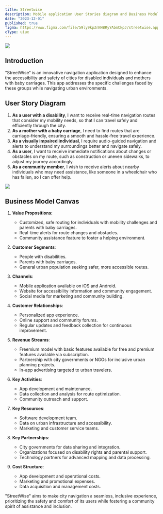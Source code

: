 ```yaml
---
title: Streetwise
description: Mobile application User Stories diagram and Business Model Canvas.
date: "2023-12-01"
published: true
figma: https://www.figma.com/file/59ly9kpZnNHBRyYAbmCkpJ/streetwise.app?type=whiteboard&node-id=0%3A1&t=5AZlzxkpnO6X3gF5-1
cType: uiux
---
```


[![](/streetwise-1.jpg)](https://www.figma.com/file/59ly9kpZnNHBRyYAbmCkpJ/streetwise.app?type=whiteboard&node-id=0%3A1&t=5AZlzxkpnO6X3gF5-1)

## Introduction
"StreetWise" is an innovative navigation application designed to enhance the accessibility and safety of cities for disabled individuals and mothers with baby carriages. This app addresses the specific challenges faced by these groups while navigating urban environments.

## User Story Diagram

1. **As a user with a disability**, I want to receive real-time navigation routes that consider my mobility needs, so that I can travel safely and efficiently through the city.
2. **As a mother with a baby carriage**, I need to find routes that are carriage-friendly, ensuring a smooth and hassle-free travel experience.
3. **As a visually impaired individual**, I require audio-guided navigation and alerts to understand my surroundings better and navigate safely.
4. **As a user**, I want to receive immediate notifications about changes or obstacles on my route, such as construction or uneven sidewalks, to adjust my journey accordingly.
5. **As a community member**, I wish to receive alerts about nearby individuals who may need assistance, like someone in a wheelchair who has fallen, so I can offer help.

[![](/streetwise-2.jpg)](https://www.figma.com/file/59ly9kpZnNHBRyYAbmCkpJ/streetwise.app?type=whiteboard&node-id=0%3A1&t=5AZlzxkpnO6X3gF5-1)

## Business Model Canvas

1. **Value Propositions**:
    - Customized, safe routing for individuals with mobility challenges and parents with baby carriages.
    - Real-time alerts for route changes and obstacles.
    - Community assistance feature to foster a helping environment.

2. **Customer Segments**:
    - People with disabilities.
    - Parents with baby carriages.
    - General urban population seeking safer, more accessible routes.

3. **Channels**:
    - Mobile application available on iOS and Android.
    - Website for accessibility information and community engagement.
    - Social media for marketing and community building.

4. **Customer Relationships**:
    - Personalized app experience.
    - Online support and community forums.
    - Regular updates and feedback collection for continuous improvement.

5. **Revenue Streams**:
    - Freemium model with basic features available for free and premium features available via subscription.
    - Partnership with city governments or NGOs for inclusive urban planning projects.
    - In-app advertising targeted to urban travelers.

6. **Key Activities**:
    - App development and maintenance.
    - Data collection and analysis for route optimization.
    - Community outreach and support.

7. **Key Resources**:
    - Software development team.
    - Data on urban infrastructure and accessibility.
    - Marketing and customer service teams.

8. **Key Partnerships**:
    - City governments for data sharing and integration.
    - Organizations focused on disability rights and parental support.
    - Technology partners for advanced mapping and data processing.

9. **Cost Structure**:
    - App development and operational costs.
    - Marketing and promotional expenses.
    - Data acquisition and management costs.

"StreetWise" aims to make city navigation a seamless, inclusive experience, prioritizing the safety and comfort of its users while fostering a community spirit of assistance and inclusion.